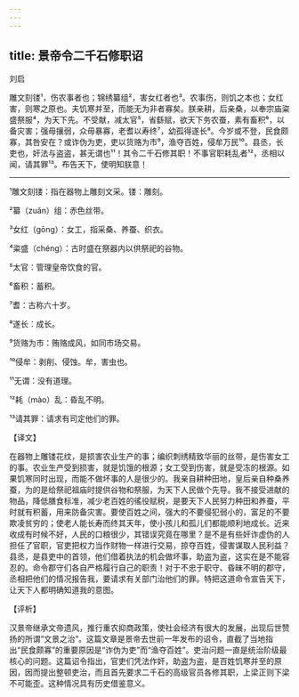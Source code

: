 ```yaml
---
---
---
```

title: 景帝令二千石修职诏
---




刘启

雕文刻镂¹，伤农事者也；锦绣纂组²，害女红者也³。农事伤，则饥之本也；女红害，则寒之原也。夫饥寒并至，而能无为非者寡矣。朕亲耕，后亲桑，以奉宗庙粢盛祭服⁴，为天下先。不受献，减太官⁵，省繇赋，欲天下务农蚕，素有畜积⁶，以备灾害；强毋攘弱，众毋暴寡，老耆以寿终⁷，幼孤得遂长⁸。今岁或不登，民食颇寡，其咎安在？或诈伪为吏，吏以货赂为市⁹，渔夺百姓，侵牟万民¹⁰。县丞，长吏也，奸法与盗盗，甚无谓也¹¹！其令二千石修其职！不事官职耗乱者¹²，丞相以闻，请其罪¹³。布告天下，使明知朕意！



***



¹雕文刻镂：指在器物上雕刻文采。镂：雕刻。

²纂（zuǎn）组：赤色丝带。

³女红（gōng）：女工，指采桑、养蚕、织衣。

⁴粢盛（chéng）：古时盛在祭器内以供祭祀的谷物。

⁵太官：管理皇帝饮食的官。

⁶畜积：蓄积。

⁷耆：古称六十岁。

⁸遂长：成长。

⁹货赂为市：贿赂成风，如同市场交易。

¹⁰侵牟：剥削、侵蚀。牟，害虫也。

¹¹无谓：没有道理。

¹²耗（mào）乱：昏乱不明。

¹³请其罪：请求有司定他们的罪。

【译文】

在器物上雕镂花纹，是损害农业生产的事；编织刺绣精致华丽的丝带，是伤害女工的事。农业生产受到损害，就是饥饿的根源；女工受到伤害，就是受冻的根源。如果饥寒同时出现，而能不做坏事的人是很少的。我亲自耕种田地，皇后亲自种桑养蚕，为的是给祭祀祖庙时提供谷物和祭服，为天下人民做个先导。我不接受进献的物品，降低膳食标准，减少老百姓的徭役赋税，是要天下人民努力种田和养蚕，平时就有积蓄，用来防备灾害。要使百姓之间，强大的不要侵犯弱小的，富足的不要欺凌贫穷的；使老人能长寿而终其天年，使小孩儿和孤儿们都能顺利地成长。近来收成有时候不好，人民的口粮很少，其错误究竟在哪里？是不是有些奸诈虚伪的人担任了官职，官吏把权力当作财物一样进行交易，掠夺百姓，侵害谋取人民利益？县丞，是县吏中的首领，他们借着执法的机会做坏事，助盗为盗，这实在是不能容忍的。命令郡守们各自严格履行自己的职责！对于不忠于职守、昏昧不明的郡守，丞相把他们的情况报告我，要请求有关部门治他们的罪。特把这道命令宣告天下，让天下人都明确知道我的意图。

【评析】

汉景帝继承文帝遗风，推行重农抑商政策，使社会经济有很大的发展，出现后世赞扬的所谓“文景之治”。这篇文章是景帝去世前一年发布的诏令，直截了当地指出“民食颇寡”的重要原因是“诈伪为吏”而“渔夺百姓”。吏治问题一直是统治阶级最核心的问题。这篇诏令指出，官吏们凭法作奸，助盗为盗，是百姓饥寒并至的原因，因而提出整顿吏治，而且首先要求二千石的高级官员各修其职，上梁正则下梁不可能歪。这种情况具有历史借鉴意义。